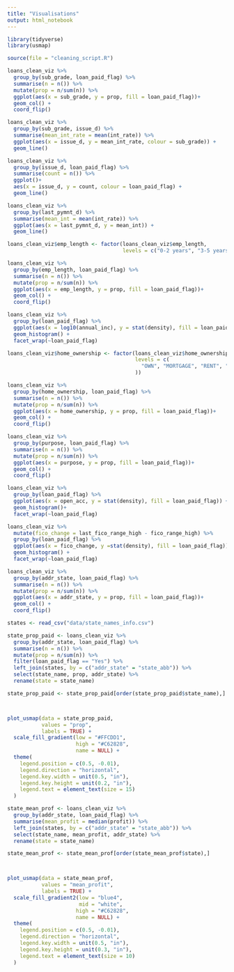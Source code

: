 ```yaml
---
title: "Visualisations"
output: html_notebook
---
```


```r
library(tidyverse)
library(usmap)
```


```r
source(file = "cleaning_script.R")
```

```r
loans_clean_viz %>% 
  group_by(sub_grade, loan_paid_flag) %>% 
  summarise(n = n()) %>% 
  mutate(prop = n/sum(n)) %>% 
  ggplot(aes(x = sub_grade, y = prop, fill = loan_paid_flag))+
  geom_col() +
  coord_flip()
```


```r
loans_clean_viz %>% 
  group_by(sub_grade, issue_d) %>% 
  summarise(mean_int_rate = mean(int_rate)) %>% 
  ggplot(aes(x = issue_d, y = mean_int_rate, colour = sub_grade)) +
  geom_line()
```

```r
loans_clean_viz %>% 
  group_by(issue_d, loan_paid_flag) %>% 
  summarise(count = n()) %>% 
  ggplot()+
  aes(x = issue_d, y = count, colour = loan_paid_flag) +
  geom_line()
```


```r
loans_clean_viz %>% 
  group_by(last_pymnt_d) %>% 
  summarise(mean_int = mean(int_rate)) %>% 
  ggplot(aes(x = last_pymnt_d, y = mean_int)) +
  geom_line()
```

```r
loans_clean_viz$emp_length <- factor(loans_clean_viz$emp_length, 
                                     levels = c("0-2 years", "3-5 years", "6-9 years", "10+ years"))

loans_clean_viz %>% 
  group_by(emp_length, loan_paid_flag) %>% 
  summarise(n = n()) %>% 
  mutate(prop = n/sum(n)) %>% 
  ggplot(aes(x = emp_length, y = prop, fill = loan_paid_flag))+
  geom_col() +
  coord_flip()
```




```r
loans_clean_viz %>% 
  group_by(loan_paid_flag) %>% 
  ggplot(aes(x = log10(annual_inc), y = stat(density), fill = loan_paid_flag))+
  geom_histogram() +
  facet_wrap(~loan_paid_flag)
```


```r
loans_clean_viz$home_ownership <- factor(loans_clean_viz$home_ownership,
                                         levels = c(
                                           "OWN", "MORTGAGE", "RENT", "OTHER"
                                         ))

loans_clean_viz %>% 
  group_by(home_ownership, loan_paid_flag) %>% 
  summarise(n = n()) %>% 
  mutate(prop = n/sum(n)) %>% 
  ggplot(aes(x = home_ownership, y = prop, fill = loan_paid_flag))+
  geom_col() +
  coord_flip()
```

```r
loans_clean_viz %>% 
  group_by(purpose, loan_paid_flag) %>% 
  summarise(n = n()) %>% 
  mutate(prop = n/sum(n)) %>% 
  ggplot(aes(x = purpose, y = prop, fill = loan_paid_flag))+
  geom_col() +
  coord_flip()
```

```r
loans_clean_viz %>% 
  group_by(loan_paid_flag) %>% 
  ggplot(aes(x = open_acc, y = stat(density), fill = loan_paid_flag)) +
  geom_histogram()+
  facet_wrap(~loan_paid_flag)
```


```r
loans_clean_viz %>% 
  mutate(fico_change = last_fico_range_high - fico_range_high) %>% 
  group_by(loan_paid_flag) %>% 
  ggplot(aes(x = fico_change, y =stat(density), fill = loan_paid_flag)) +
  geom_histogram() +
  facet_wrap(~loan_paid_flag)
```


```r
loans_clean_viz %>% 
  group_by(addr_state, loan_paid_flag) %>% 
  summarise(n = n()) %>% 
  mutate(prop = n/sum(n)) %>% 
  ggplot(aes(x = addr_state, y = prop, fill = loan_paid_flag))+
  geom_col() +
  coord_flip() 
```

```r
states <- read_csv("data/state_names_info.csv")
```


```r
state_prop_paid <- loans_clean_viz %>% 
  group_by(addr_state, loan_paid_flag) %>% 
  summarise(n = n()) %>% 
  mutate(prop = n/sum(n)) %>% 
  filter(loan_paid_flag == "Yes") %>% 
  left_join(states, by = c("addr_state" = "state_abb")) %>% 
  select(state_name, prop, addr_state) %>% 
  rename(state = state_name)

state_prop_paid <- state_prop_paid[order(state_prop_paid$state_name),] 



plot_usmap(data = state_prop_paid,
           values = "prop",
           labels = TRUE) +
  scale_fill_gradient(low = "#FFCDD1",
                      high = "#C62828",
                      name = NULL) +
  theme(
    legend.position = c(0.5, -0.01),
    legend.direction = "horizontal",
    legend.key.width = unit(0.5, "in"),
    legend.key.height = unit(0.2, "in"),
    legend.text = element_text(size = 15)
  )
```


```r
state_mean_prof <- loans_clean_viz %>% 
  group_by(addr_state, loan_paid_flag) %>% 
  summarise(mean_profit = median(profit)) %>% 
  left_join(states, by = c("addr_state" = "state_abb")) %>% 
  select(state_name, mean_profit, addr_state) %>% 
  rename(state = state_name)

state_mean_prof <- state_mean_prof[order(state_mean_prof$state),] 



plot_usmap(data = state_mean_prof,
           values = "mean_profit",
           labels = TRUE) +
  scale_fill_gradient2(low = "blue4",
                       mid = "white",
                      high = "#C62828",
                      name = NULL) +
  theme(
    legend.position = c(0.5, -0.01),
    legend.direction = "horizontal",
    legend.key.width = unit(0.5, "in"),
    legend.key.height = unit(0.3, "in"),
    legend.text = element_text(size = 10)
  )
```





